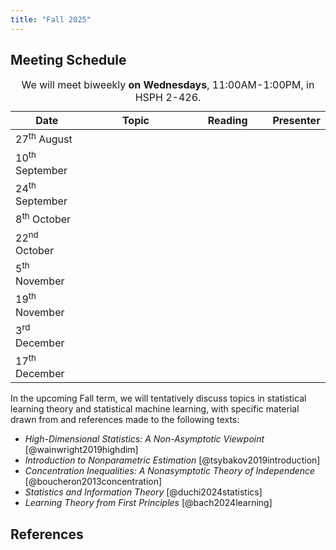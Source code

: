 ```yaml
---
title: "Fall 2025"
---
```


## Meeting Schedule

| Date            | Topic                  | Reading          | Presenter   |
|-----------------|------------------------|------------------|-------------|
| 27^th^ August  |  | |  |
| 10^th^ September  |  |  |  |
| 24^th^ September     |  |  |  |
| 8^th^ October    |  |  |  |
| 22^nd^ October    |  |  |  |
| 5^th^ November    |  |  |  |
| 19^th^ November    | |  |  |
| 3^rd^ December    | |  | |
| 17^th^ December    | |  | |

: We will meet biweekly **on Wednesdays**, 11:00AM-1:00PM, in HSPH 2-426.


In the upcoming Fall term, we will tentatively discuss topics in statistical
learning theory and statistical machine learning, with specific material drawn
from and references made to the following texts:

- *High-Dimensional Statistics: A Non-Asymptotic Viewpoint*
  [@wainwright2019highdim]
- *Introduction to Nonparametric Estimation* [@tsybakov2019introduction]
- *Concentration Inequalities: A Nonasymptotic Theory of Independence*
  [@boucheron2013concentration]
- *Statistics and Information Theory* [@duchi2024statistics]
- *Learning Theory from First Principles* [@bach2024learning]

## References

::: {#refs}
:::

